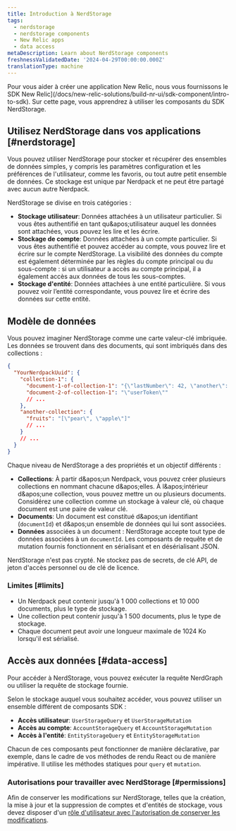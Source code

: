 ```yaml
---
title: Introduction à NerdStorage
tags:
  - nerdstorage
  - nerdstorage components
  - New Relic apps
  - data access
metaDescription: Learn about NerdStorage components
freshnessValidatedDate: '2024-04-29T00:00:00.000Z'
translationType: machine
---
```


Pour vous aider à créer une application New Relic, nous vous fournissons le SDK New Relic]\(/docs/new-relic-solutions/build-nr-ui/sdk-component/intro-to-sdk). Sur cette page, vous apprendrez à utiliser les composants du SDK NerdStorage.

## Utilisez NerdStorage dans vos applications [#nerdstorage]

Vous pouvez utiliser NerdStorage pour stocker et récupérer des ensembles de données simples, y compris les paramètres configuration et les préférences de l&apos;utilisateur, comme les favoris, ou tout autre petit ensemble de données. Ce stockage est unique par Nerdpack et ne peut être partagé avec aucun autre Nerdpack.

NerdStorage se divise en trois catégories :

* **Stockage utilisateur**: Données attachées à un utilisateur particulier. Si vous êtes authentifié en tant qu&amp;apos;utilisateur auquel les données sont attachées, vous pouvez les lire et les écrire.
* **Stockage de compte**: Données attachées à un compte particulier. Si vous êtes authentifié et pouvez accéder au compte, vous pouvez lire et écrire sur le compte NerdStorage. La visibilité des données du compte est également déterminée par les règles du compte principal ou du sous-compte : si un utilisateur a accès au compte principal, il a également accès aux données de tous les sous-comptes.
* **Stockage d&apos;entité**: Données attachées à une entité particulière. Si vous pouvez voir l’entité correspondante, vous pouvez lire et écrire des données sur cette entité.

## Modèle de données

Vous pouvez imaginer NerdStorage comme une carte valeur-clé imbriquée. Les données se trouvent dans des documents, qui sont imbriqués dans des collections :

```json copy=false lineNumbers=false
{
  "YourNerdpackUuid": {
    "collection-1": {
      "document-1-of-collection-1": "{\"lastNumber\": 42, \"another\": [1]}",
      "document-2-of-collection-1": "\"userToken\""
      // ...
    },
    "another-collection": {
      "fruits": "[\"pear\", \"apple\"]"
      // ...
    }
    // ...
  }
}
```

Chaque niveau de NerdStorage a des propriétés et un objectif différents :

* **Collections**: À partir d&amp;apos;un Nerdpack, vous pouvez créer plusieurs collections en nommant chacune d&amp;apos;elles. À l&amp;apos;intérieur d&amp;apos;une collection, vous pouvez mettre un ou plusieurs documents. Considérez une collection comme un stockage à valeur clé, où chaque document est une paire de valeur clé.
* **Documents**: Un document est constitué d&amp;apos;un identifiant (`documentId`) et d&amp;apos;un ensemble de données qui lui sont associées.
* **Données** associées à un document : NerdStorage accepte tout type de données associées à un `documentId`. Les composants de requête et de mutation fournis fonctionnent en sérialisant et en désérialisant JSON.

<Callout variant="caution">
  NerdStorage n&apos;est pas crypté. Ne stockez pas de secrets, de clé API, de jeton d&apos;accès personnel ou de clé de licence.
</Callout>

### Limites [#limits]

* Un Nerdpack peut contenir jusqu&apos;à 1 000 collections et 10 000 documents, plus le type de stockage.
* Une collection peut contenir jusqu&apos;à 1 500 documents, plus le type de stockage.
* Chaque document peut avoir une longueur maximale de 1024 Ko lorsqu&apos;il est sérialisé.

## Accès aux données [#data-access]

Pour accéder à NerdStorage, vous pouvez exécuter la requête NerdGraph ou utiliser la requête de stockage fournie.

Selon le stockage auquel vous souhaitez accéder, vous pouvez utiliser un ensemble différent de composants SDK :

* **Accès utilisateur**: `UserStorageQuery` et `UserStorageMutation`
* **Accès au compte**: `AccountStorageQuery` et `AccountStorageMutation`
* **Accès à l&apos;entité**: `EntityStorageQuery` et `EntityStorageMutation`

Chacun de ces composants peut fonctionner de manière déclarative, par exemple, dans le cadre de vos méthodes de rendu React ou de manière impérative. Il utilise les méthodes statiques pour `query` et `mutation`.

### Autorisations pour travailler avec NerdStorage [#permissions]

Afin de conserver les modifications sur NerdStorage, telles que la création, la mise à jour et la suppression de comptes et d&apos;entités de stockage, vous devez disposer d&apos;un [rôle d&apos;utilisateur avec l&apos;autorisation de conserver les modifications](/docs/accounts/original-accounts-billing/original-users-roles/users-roles-original-user-model/).
